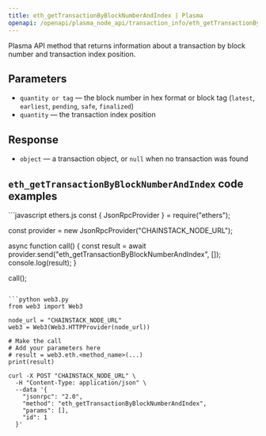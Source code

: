 ```yaml
---
title: eth_getTransactionByBlockNumberAndIndex | Plasma
openapi: /openapi/plasma_node_api/transaction_info/eth_getTransactionByBlockNumberAndIndex.json POST /be84184cd12967be5a65d06651c60085
---
```


Plasma API method that returns information about a transaction by block number and transaction index position.

## Parameters

* `quantity or tag` — the block number in hex format or block tag (`latest`, `earliest`, `pending`, `safe`, `finalized`)
* `quantity` — the transaction index position

## Response

* `object` — a transaction object, or `null` when no transaction was found

## `eth_getTransactionByBlockNumberAndIndex` code examples

<CodeGroup>
```javascript ethers.js
const { JsonRpcProvider } = require("ethers");

const provider = new JsonRpcProvider("CHAINSTACK_NODE_URL");

async function call() {
  const result = await provider.send("eth_getTransactionByBlockNumberAndIndex", []);
  console.log(result);
}

call();
```

```python web3.py
from web3 import Web3

node_url = "CHAINSTACK_NODE_URL"
web3 = Web3(Web3.HTTPProvider(node_url))

# Make the call
# Add your parameters here
# result = web3.eth.<method_name>(...)
print(result)
```

```shell cURL
curl -X POST "CHAINSTACK_NODE_URL" \
  -H "Content-Type: application/json" \
  --data '{
    "jsonrpc": "2.0",
    "method": "eth_getTransactionByBlockNumberAndIndex",
    "params": [],
    "id": 1
  }'
```
</CodeGroup>
